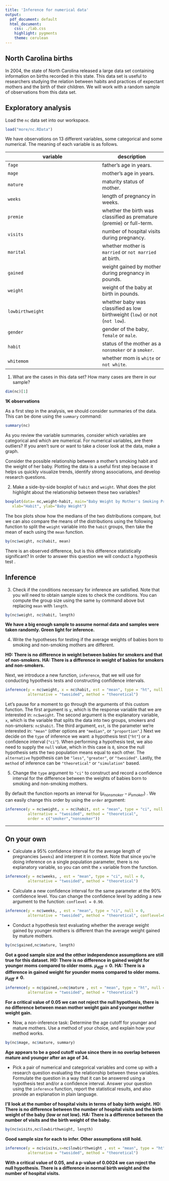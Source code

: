 ```yaml
---
title: 'Inference for numerical data'
output:
  pdf_document: default
  html_document:
    css: ./lab.css
    highlight: pygments
    theme: cerulean
---
```


## North Carolina births

In 2004, the state of North Carolina released a large data set containing 
information on births recorded in this state. This data set is useful to 
researchers studying the relation between habits and practices of expectant 
mothers and the birth of their children. We will work with a random sample of 
observations from this data set.

## Exploratory analysis

Load the `nc` data set into our workspace.

```r
load("more/nc.RData")
```

We have observations on 13 different variables, some categorical and some 
numerical. The meaning of each variable is as follows.

variable         | description
---------------- | -----------
`fage`           | father's age in years.
`mage`           | mother's age in years.
`mature`         | maturity status of mother.
`weeks`          | length of pregnancy in weeks.
`premie`         | whether the birth was classified as premature (premie) or full-term.
`visits`         | number of hospital visits during pregnancy.
`marital`        | whether mother is `married` or `not married` at birth.
`gained`         | weight gained by mother during pregnancy in pounds.
`weight`         | weight of the baby at birth in pounds.
`lowbirthweight` | whether baby was classified as low birthweight (`low`) or not (`not low`).
`gender`         | gender of the baby, `female` or `male`.
`habit`          | status of the mother as a `nonsmoker` or a `smoker`.
`whitemom`       | whether mom is `white` or `not white`.

1.  What are the cases in this data set? How many cases are there in our sample?

```r
dim(nc)[1]
```

**1K  observations**

As a first step in the analysis, we should consider summaries of the data. This
can be done using the `summary` command:

```r
summary(nc)
```

As you review the variable summaries, consider which variables are categorical 
and which are numerical. For numerical variables, are there outliers? If you 
aren't sure or want to take a closer look at the data, make a graph.

Consider the possible relationship between a mother's smoking habit and the 
weight of her baby. Plotting the data is a useful first step because it helps 
us quickly visualize trends, identify strong associations, and develop research
questions.

2.  Make a side-by-side boxplot of `habit` and `weight`. What does the plot 
highlight about the relationship between these two variables?

```r
boxplot(data= nc,weight~habit, main="Baby Weight by Mother's Smoking Preference",
   xlab="Habit", ylab="Baby Weight")
```



The box plots show how the medians of the two distributions compare, but we can
also compare the means of the distributions using the following function to 
split the `weight` variable into the `habit` groups, then take the mean of each
using the `mean` function.


```r
by(nc$weight, nc$habit, mean)
```

There is an observed difference, but is this difference statistically 
significant? In order to answer this question we will conduct a hypothesis test
.

## Inference

3.  Check if the conditions necessary for inference are satisfied. Note that 
you will need to obtain sample sizes to check the conditions. You can compute 
the group size using the same `by` command above but replacing `mean` with 
`length`.

```r
by(nc$weight, nc$habit, length)
```


**We have a big enough sample to assume normal data and samples were taken randomly. Green light for inference.**


4.  Write the hypotheses for testing if the average weights of babies born to 
smoking and non-smoking mothers are different.

**H0: There is no difference in weight between babies for smokers and that of non-smokers.**
**HA: There is a difference in weight of babies for smokers and non-smokers.**


Next, we introduce a new function, `inference`, that we will use for conducting
hypothesis tests and constructing confidence intervals. 



```r
inference(y = nc$weight, x = nc$habit, est = "mean", type = "ht", null = 0, 
          alternative = "twosided", method = "theoretical")
```

Let's pause for a moment to go through the arguments of this custom function. 
The first argument is `y`, which is the response variable that we are 
interested in: `nc$weight`. The second argument is the explanatory variable, 
`x`, which is the variable that splits the data into two groups, smokers and 
non-smokers: `nc$habit`. The third argument, `est`, is the parameter we're 
interested in: `"mean"` (other options are `"median"`, or `"proportion"`.) Next
we decide on the `type` of inference we want: a hypothesis test (`"ht"`) or a 
confidence interval (`"ci"`). When performing a hypothesis test, we also need 
to supply the `null` value, which in this case is `0`, since the null 
hypothesis sets the two population means equal to each other. The `alternative`
hypothesis can be `"less"`, `"greater"`, or `"twosided"`. Lastly, the `method` 
of inference can be `"theoretical"` or `"simulation"` based.

5.  Change the `type` argument to `"ci"` to construct and record a confidence 
interval for the difference between the weights of babies born to smoking and 
non-smoking mothers.

By default the function reports an interval for ($\mu_{nonsmoker} - \mu_{smoker}$)
. We can easily change this order by using the `order` argument:

```r
inference(y = nc$weight, x = nc$habit, est = "mean", type = "ci", null = 0, 
          alternative = "twosided", method = "theoretical", 
          order = c("smoker","nonsmoker"))
```

* * *

## On your own

-   Calculate a 95% confidence interval for the average length of pregnancies 
(`weeks`) and interpret it in context. Note that since you're doing inference 
on a single population parameter, there is no explanatory variable, so you can 
omit the `x` variable from the function.

```r
inference(y = nc$weeks, , est = "mean", type = "ci", null = 0, 
          alternative = "twosided", method = "theoretical")
```



-   Calculate a new confidence interval for the same parameter at the 90% 
confidence level. You can change the confidence level by adding a new argument 
to the function: `conflevel = 0.90`.


```r
inference(y = nc$weeks, , est = "mean", type = "ci", null = 0, 
          alternative = "twosided", method = "theoretical", conflevel=0.90)
```


-   Conduct a hypothesis test evaluating whether the average weight gained by 
younger mothers is different than the average weight gained by mature mothers.

```r
by(nc$gained,nc$mature, length)
```

**Got a good sample size and the otther independence assumptions are still true for this dataset.**
**H0: There is no difference in gained weight for younger moms compared to older moms. $\mu_{diff}=0$.**
**HA: There is a difference in gained weight for younder moms compared to older moms. $\mu_{diff}\neq0$.**

```r
inference(y = nc$gained,x=nc$mature , est = "mean", type = "ht", null = 0, 
          alternative = "twosided", method = "theoretical")
```

**For a critical value of 0.05 we can not reject the null hypothesis, there is no difference between mean mother weight gain and younger mother weight gain.**

-   Now, a non-inference task: Determine the age cutoff for younger and mature 
mothers. Use a method of your choice, and explain how your method works.

```r
by(nc$mage, nc$mature, summary)
```

**Age appears to be a good cutoff value since there in no overlap between mature and younger after an age of 34.**

-   Pick a pair of numerical and categorical variables and come up with a 
research question evaluating the relationship between these variables. 
Formulate the question in a way that it can be answered using a hypothesis test
and/or a confidence interval. Answer your question using the `inference` 
function, report the statistical results, and also provide an explanation in 
plain language.


**I'll look at the number of hospital visits in terms of baby birth weight.**
**H0: There is no difference between the number of hospital visits and the birth weight of the baby (low or not low).**
**HA: There is a difference between the number of visits and the birth weight of the baby.**

```r
by(nc$visits,nc$lowbirthweight, length)

```

**Good sample size for each to infer. Other assumptions still hold.**

```r
inference(y = nc$visits,x=nc$lowbirthweight , est = "mean", type = "ht", null = 0, 
          alternative = "twosided", method = "theoretical")
```

**With a critical value of 0.05, and a p-value of 0.0024 we can reject the null hypothesis. There is a difference in normal birth weight and the number of hospital visits.**













<!-- This is a product of OpenIntro that is released under a Creative Commons Attribution-ShareAlike 3.0 Unported. This lab was written by Mine Çetinkaya-Rundel and Andrew Bray. -->
